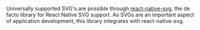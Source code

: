 Universally supported SVG's are possible through [react-native-svg](https://github.com/react-native-svg/react-native-svg), the de facto library for React Native SVG support. As SVGs are an important aspect of application development, this library integrates with react-native-svg.
